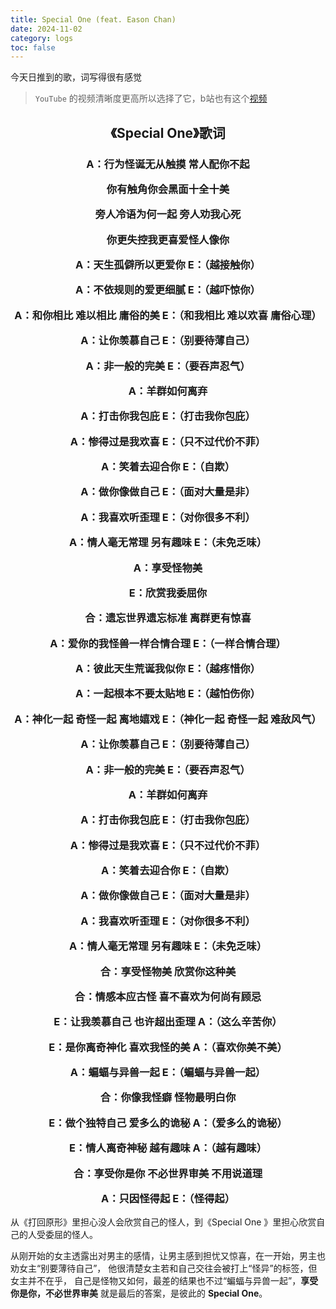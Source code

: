 ```yaml
---
title: Special One (feat. Eason Chan)
date: 2024-11-02
category: logs
toc: false
---
```


<YouTubeEmbed 
  videoid='okVZBn57zcg'
  controls='1'
/>

今天日推到的歌，词写得很有感觉
> `YouTube` 的视频清晰度更高所以选择了它，b站也有这个[视频](https://www.bilibili.com/video/BV1SN411i7re/?spm_id_from=333.337.search-card.all.click&vd_source=bfa2bf7637de4c473ec14d1189acac7f)

<h2 align='center'>《Special One》歌词</h2>

<h3 align='center'>
A：行为怪诞无从触摸 常人配你不起

你有触角你会黑面十全十美

旁人冷语为何一起 旁人劝我心死

你更失控我更喜爱怪人像你

A：天生孤僻所以更爱你 E：（越接触你）

A：不依规则的爱更细腻 E：（越吓惊你）

A：和你相比 难以相比 庸俗的美 E：（和我相比 难以欢喜 庸俗心理）

A：让你羡慕自己 E：（别要待薄自己）

A：非一般的完美 E：（要吞声忍气）

A：羊群如何离弃

A：打击你我包庇 E：（打击我你包庇）

A：惨得过是我欢喜 E：（只不过代价不菲）

A：笑着去迎合你 E：（自欺）

A：做你像做自己 E：（面对大量是非）

A：我喜欢听歪理 E：（对你很多不利）

A：情人毫无常理 另有趣味 E：（未免乏味）

A：享受怪物美

E：欣赏我委屈你

合：遗忘世界遗忘标准 离群更有惊喜

A：爱你的我怪兽一样合情合理 E：（一样合情合理）

A：彼此天生荒诞我似你 E：（越疼惜你）

A：一起根本不要太贴地 E：（越怕伤你）

A：神化一起 奇怪一起 离地嬉戏 E：（神化一起 奇怪一起 难敌风气）

A：让你羡慕自己 E：（别要待薄自己）

A：非一般的完美 E：（要吞声忍气）

A：羊群如何离弃

A：打击你我包庇 E：（打击我你包庇）

A：惨得过是我欢喜 E：（只不过代价不菲）

A：笑着去迎合你 E：（自欺）

A：做你像做自己 E：（面对大量是非）

A：我喜欢听歪理 E：（对你很多不利）

A：情人毫无常理 另有趣味 E：（未免乏味）

合：享受怪物美 欣赏你这种美

合：情感本应古怪 喜不喜欢为何尚有顾忌

E：让我羡慕自己 也许超出歪理 A：（这么辛苦你）

E：是你离奇神化 喜欢我怪的美 A：（喜欢你美不美）

A：蝙蝠与异兽一起 E：（蝙蝠与异兽一起）

合：你像我怪癖 怪物最明白你

E：做个独特自己 爱多么的诡秘 A：（爱多么的诡秘）

E：情人离奇神秘 越有趣味 A：（越有趣味）

合：享受你是你 不必世界审美 不用说道理

A：只因怪得起 E：（怪得起）
</h3>

从《打回原形》里担心没人会欣赏自己的怪人，到《Special One 》里担心欣赏自己的人受委屈的怪人。  

从刚开始的女主透露出对男主的感情，让男主感到担忧又惊喜，在一开始，男主也劝女主“别要薄待自己”，
他很清楚女主若和自己交往会被打上“怪异”的标签，但女主并不在乎，
自己是怪物又如何，最差的结果也不过“蝙蝠与异兽一起”，**享受你是你，不必世界审美** 就是最后的答案，是彼此的 **Special One**。